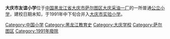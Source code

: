 '''大庆市友谊小学'''位于[[中国|中国]][[黑龙江省|黑龙江省]][[大庆市|大庆市]][[萨尔图区|萨尔图区]][[大庆采油一厂|大庆采油一厂]]的一所普通[[公立小学|公立小学]]，建校日期未知，于1991年中下旬合并入[[大庆市实验小学|大庆市实验小学]]。

{{黑龙江小作品}}
[[Category:中国小学|Category:中国小学]]
[[Category:黑龙江教育史|Category:黑龙江教育史]]
[[Category:大庆学校|Category:大庆学校]]
[[Category:萨尔图区|Category:萨尔图区]]
[[Category:1991年廢除|Category:1991年廢除]]